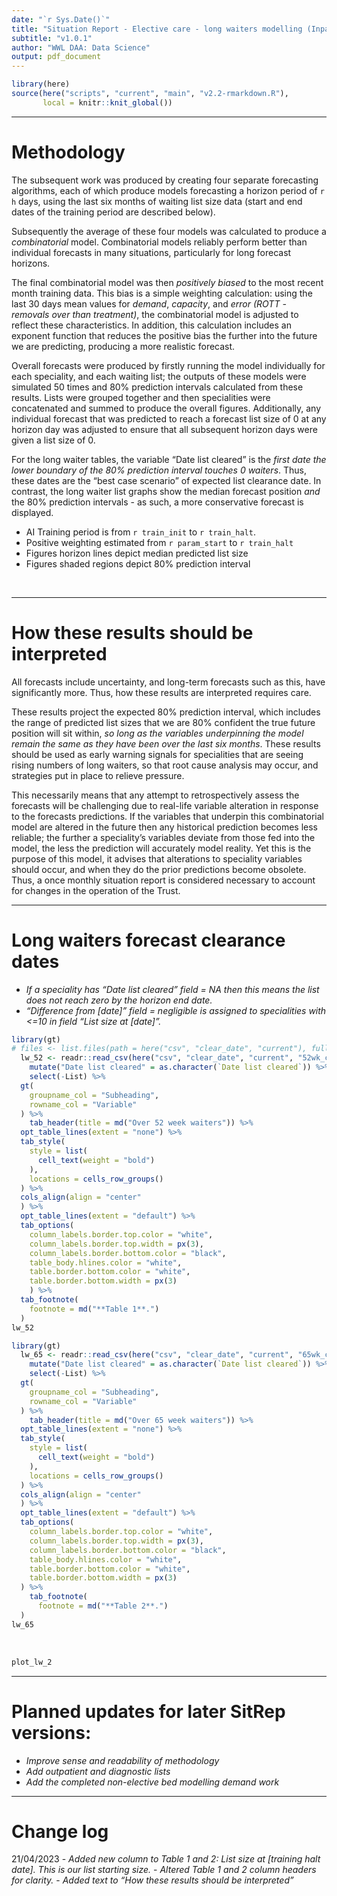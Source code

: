 ```yaml
---
date: "`r Sys.Date()`"
title: "Situation Report - Elective care - long waiters modelling (Inpatient)"
subtitle: "v1.0.1"
author: "WWL DAA: Data Science"
output: pdf_document
---
```


```r
library(here)
source(here("scripts", "current", "main", "v2.2-rmarkdown.R"),
       local = knitr::knit_global())
```

---

\newpage

# Methodology

The subsequent work was produced by creating four separate forecasting algorithms, each of which produce models forecasting a horizon period of `r h` days, using the last six months of waiting list size data (start and end dates of the training period are described below).

Subsequently the average of these four models was calculated to produce a *combinatorial* model. Combinatorial models reliably perform better than individual forecasts in many situations, particularly for long forecast horizons.

The final combinatorial model was then *positively biased* to the most recent month training data. This bias is a simple weighting calculation: using the last 30 days mean values for *demand*, *capacity*, and *error (ROTT - removals over than treatment)*, the combinatorial model is adjusted to reflect these characteristics. In addition, this calculation includes an exponent function that reduces the positive bias the further into the future we are predicting, producing a more realistic forecast.

Overall forecasts were produced by firstly running the model individually for each speciality, and each waiting list; the outputs of these models were simulated 50 times and 80% prediction intervals calculated from these results. Lists were grouped together and then specialities were concatenated and summed to produce the overall figures. Additionally, any individual forecast that was predicted to reach a forecast list size of 0 at any horizon day was adjusted to ensure that all subsequent horizon days were given a list size of 0.

For the long waiter tables, the variable "Date list cleared" is the *first date the lower boundary of the 80% prediction interval touches 0 waiters*. Thus, these dates are the "best case scenario" of expected list clearance date. In contrast, the long waiter list graphs show the median forecast position *and* the 80% prediction intervals - as such, a more conservative forecast is displayed.

- AI Training period is from `r train_init` to `r train_halt`.
- Positive weighting estimated from `r param_start` to `r train_halt`
- Figures horizon lines depict median predicted list size
- Figures shaded regions depict 80% prediction interval

<br>

---

# How these results should be interpreted

All forecasts include uncertainty, and long-term forecasts such as this, have significantly more. Thus, how these results are interpreted requires care. 

These results project the expected 80% prediction interval, which includes the range of predicted list sizes that we are 80% confident the true future position will sit within, *so long as the variables underpinning the model remain the same as they have been over the last six months*. These results should be used as early warning signals for specialities that are seeing rising numbers of long waiters, so that root cause analysis may occur, and strategies put in place to relieve pressure. 

This necessarily means that any attempt to retrospectively assess the forecasts will be challenging due to real-life variable alteration in response to the forecasts predictions. If the variables that underpin this combinatorial model are altered in the future then any historical prediction becomes less reliable; the further a speciality's variables deviate from those fed into the model, the less the prediction will accurately model reality. Yet this is the purpose of this model, it advises that alterations to speciality variables should occur, and when they do the prior predictions become obsolete. Thus, a once monthly situation report is considered necessary to account for changes in the operation of the Trust.  

---

\newpage

# Long waiters forecast clearance dates
- *If a speciality has "Date list cleared" field = NA then this means the list does not reach zero by the horizon end date.*
- *"Difference from [date]" field = negligible is assigned to specialities with <=10 in field "List size at [date]".*

``` r
library(gt)
# files <- list.files(path = here("csv", "clear_date", "current"), full.names = TRUE)
  lw_52 <- readr::read_csv(here("csv", "clear_date", "current", "52wk_clear_dates.csv")) %>%
    mutate("Date list cleared" = as.character(`Date list cleared`)) %>%
    select(-List) %>%
  gt(
    groupname_col = "Subheading",
    rowname_col = "Variable"
  ) %>%
    tab_header(title = md("Over 52 week waiters")) %>%
  opt_table_lines(extent = "none") %>%
  tab_style(
    style = list(
      cell_text(weight = "bold")
    ),
    locations = cells_row_groups()
  ) %>%
  cols_align(align = "center"
  ) %>%
  opt_table_lines(extent = "default") %>%
  tab_options(
    column_labels.border.top.color = "white",
    column_labels.border.top.width = px(3),
    column_labels.border.bottom.color = "black",
    table_body.hlines.color = "white",
    table.border.bottom.color = "white",
    table.border.bottom.width = px(3)
    ) %>%
  tab_footnote(
    footnote = md("**Table 1**.")
  )
lw_52
```

``` r
library(gt)
  lw_65 <- readr::read_csv(here("csv", "clear_date", "current", "65wk_clear_dates.csv")) %>%
    mutate("Date list cleared" = as.character(`Date list cleared`)) %>%
    select(-List) %>%
  gt(
    groupname_col = "Subheading",
    rowname_col = "Variable"
  ) %>%
    tab_header(title = md("Over 65 week waiters")) %>%
  opt_table_lines(extent = "none") %>%
  tab_style(
    style = list(
      cell_text(weight = "bold")
    ),
    locations = cells_row_groups()
  ) %>%
  cols_align(align = "center"
  ) %>%
  opt_table_lines(extent = "default") %>%
  tab_options(
    column_labels.border.top.color = "white",
    column_labels.border.top.width = px(3),
    column_labels.border.bottom.color = "black",
    table_body.hlines.color = "white",
    table.border.bottom.color = "white",
    table.border.bottom.width = px(3)
  ) %>%
    tab_footnote(
      footnote = md("**Table 2**.")
  )
lw_65
```

<br>

``` r
plot_lw_2
```


---

\newpage

# Planned updates for later SitRep versions:

- *Improve sense and readability of methodology*
- *Add outpatient and diagnostic lists*
- *Add the completed non-elective bed modelling demand work*

---

# Change log
21/04/2023
- *Added new column to Table 1 and 2: List size at [training halt date]. This is our list starting size.*
- *Altered Table 1 and 2 column headers for clarity.*
- *Added text to "How these results should be interpreted"*
